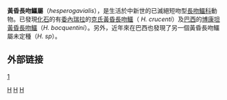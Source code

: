 {{Unreferenced|time=2020-10-02T00:48:08+00:00}}
{{Automatic taxobox
| taxon = Hesperogavialis
| name = 黃昏長吻鱷屬
| fossil_range =  {{fossil range|11.6|7.246}}
| image = 
| image_caption = 
| authority = Bocquetin and Buffetaut, 1981
| subdivision_ranks = [[Species|Species]]
| subdivision =
* 克氏黃昏長吻鱷 ''H. cruxenti'' <small>Bocquetin and Buffetaut, 1981 ([[type_species|type]])</small>
* 博康坦黃昏長吻鱷 ''H. bocquentini''
}}
'''黃昏長吻鱷屬'''（''hesperogavialis''），是生活於中新世的已滅絕短吻型[[長吻鱷科|長吻鱷科]]動物。已發現[[化石|化石]]的有[[委內瑞拉|委內瑞拉]]的[[克氏黃昏長吻鱷|克氏黃昏長吻鱷]]（ ''H. crucenti''）及[[巴西|巴西]]的[[博康坦黃昏長吻鱷|博康坦黃昏長吻鱷]]（''H. bocquentini''）。另外，近年來在巴西也發現了另一個黃昏長吻鱷屬未定種（''H. sp''）。

==外部链接==
[http://Palaeobiology%20database]{{dead link|date=十一月 2017 |bot=InternetArchiveBot }}
{{已滅絕鱷目|G.}}
{{Taxonbar}}

[[Category:1981年描述的分类群|H]]
[[Category:長吻鱷科|H]]
[[Category:中新世爬行动物|H]]
{{biology-stub}}